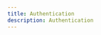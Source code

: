 ```yaml
---
title: Authentication
description: Authentication
---
```


<Endpoint
   method="GET"
   path="/auth/log-out/"
   reqType="-"
   resType="SuccessResponse"
   contentType="application/json"
/>
<Endpoint
   method="GET"
   path="/auth/sign-in/"
   reqType="AuthRequest"
   resType="AuthResponse"
   contentType="application/json"
/>
<Endpoint
   method="POST"
   path="/auth/sign-up/"
   reqType="SignUpRequest"
   resType="AuthResponse"
   contentType="application/json"
/>
<Endpoint
   method="POST"
   path="/auth/sign-up/validate"
   reqType="SignUpRequest"
   resType="AuthResponse"
   contentType="application/json"
/>
